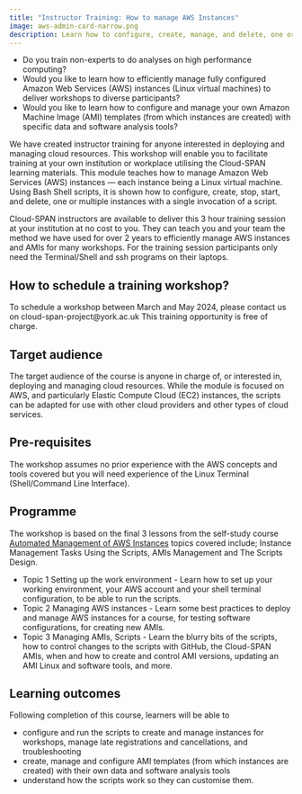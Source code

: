 ```yaml
---
title: "Instructor Training: How to manage AWS Instances"
image: aws-admin-card-narrow.png
description: Learn how to configure, create, manage, and delete, one or multiple instances 
---
```


-   Do you train non-experts to do analyses on high performance computing?
-   Would you like to learn how to efficiently manage fully configured Amazon Web Services (AWS) instances (Linux virtual machines) to deliver workshops to diverse participants? 
-   Would you like to learn how to configure and manage your own Amazon Machine Image (AMI) templates (from which instances are created) with specific data and software analysis tools?

We have created instructor training for anyone interested in deploying and managing cloud resources. This workshop will enable you to facilitate training at your own institution or workplace utilising the Cloud-SPAN learning materials. This module teaches how to manage Amazon Web Services (AWS) instances — each instance being a Linux virtual machine. Using Bash Shell scripts, it is shown how to configure, create, stop, start, and delete, one or multiple instances with a single invocation of a script.

Cloud-SPAN instructors are available to deliver this 3 hour training session at your institution at no cost to you. They can teach you and your team the method we have used for over 2 years to efficiently manage AWS instances and AMIs for many workshops. For the training session participants only need the Terminal/Shell and ssh programs on their laptops.

## How to schedule a training workshop? 
To schedule a workshop between March and May 2024, please contact us on cloud-span-project@york.ac.uk 
This training opportunity is free of charge.

## Target audience 
The target audience of the course is anyone in charge of, or interested in, deploying and managing cloud resources. While the module is focused on AWS, and particularly Elastic Compute Cloud (EC2) instances, the scripts can be adapted for use with other cloud providers and other types of cloud services.

## Pre-requisites 
The workshop assumes no prior experience with the AWS concepts and tools covered but you will need experience of the Linux Terminal (Shell/Command Line Interface).

## Programme 

The workshop is based on the final 3 lessons from the self-study course [Automated Management of AWS Instances](https://cloud-span.github.io/cloud-admin-guide-0-overview/) topics covered include; Instance Management Tasks Using the Scripts, AMIs Management and The Scripts Design. 

- Topic 1 Setting up the work environment - Learn how to set up your working environment, your AWS account and your shell terminal configuration, to be able to run the scripts. 
- Topic 2 Managing AWS instances - Learn some best practices to deploy and manage AWS instances for a course, for testing software configurations, for creating new AMIs. 
- Topic 3 Managing AMIs, Scripts - Learn the blurry bits of the scripts, how to control changes to the scripts with GitHub, the Cloud-SPAN AMIs, when and how to create and control AMI versions, updating an AMI Linux and software tools, and more. 

## Learning outcomes 
Following completion of this course, learners will be able to

- configure and run the scripts to create and manage instances for workshops, manage late registrations and cancellations, and troubleshooting
- create, manage and configure AMI templates (from which instances are created) with their own data and software analysis tools
- understand how the scripts work so they can customise them.


